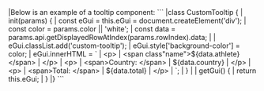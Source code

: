 <framework-specific-section frameworks="javascript">
|Below is an example of a tooltip component:
</framework-specific-section>

<framework-specific-section frameworks="javascript">
```
|class CustomTooltip {
|    init(params) {
|        const eGui = this.eGui = document.createElement('div');
|        const color = params.color || 'white';
|        const data = params.api.getDisplayedRowAtIndex(params.rowIndex).data;
|
|        eGui.classList.add('custom-tooltip');
|        eGui.style['background-color'] = color;
|        eGui.innerHTML = `
|            &lt;p>
|                &lt;span class"name">${data.athlete}&lt;/span>
|            &lt;/p>
|            &lt;p>
|                &lt;span>Country: &lt;/span>
|                ${data.country}
|            &lt;/p>
|            &lt;p>
|                &lt;span>Total: &lt;/span>
|                ${data.total}
|            &lt;/p>
|        `;
|    }
|
|    getGui() {
|        return this.eGui;
|    }
|}
```
</framework-specific-section>